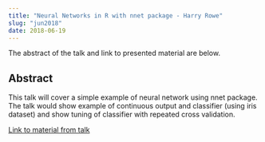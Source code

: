 ```yaml
---
title: "Neural Networks in R with nnet package - Harry Rowe"
slug: "jun2018"
date: 2018-06-19
---
```


The abstract of the talk and link to presented material are below.

## Abstract

This talk will cover a simple example of neural network using nnet package. The talk would show example of continuous output and classifier (using iris dataset) and show tuning of classifier with repeated cross validation.

[Link to material from talk](/IndyUserWebpg/presentationFiles/jun2018)